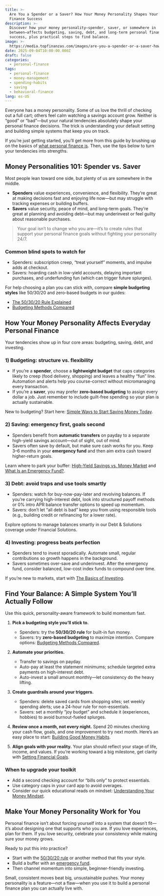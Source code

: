 ```yaml
---
title: >-
  Are You a Spender or a Saver? How Your Money Personality Shapes Your Personal
  Finance Success
description: >-
  Discover how your money personality—spender, saver, or somewhere in
  between—affects budgeting, saving, debt, and long-term personal finance
  success, plus practical steps to find balance.
image: >-
  https://media.topfinanzas.com/images/are-you-a-spender-or-a-saver-how-your-money-personality-shapes-your-personal-finance-success.webp
date: 2025-09-04T10:00:00.000Z
draft: false
categories:
  - personal-finance
tags:
  - personal-finance
  - money-management
  - spending-habits
  - saving
  - behavioral-finance
lang: es-US
---
```


Everyone has a money personality. Some of us love the thrill of checking out a full cart; others feel calm watching a savings account grow. Neither is “good” or “bad”—but your natural tendencies absolutely shape your personal finance decisions. The trick is understanding your default setting and building simple systems that keep you on track.

If you’re just getting started, you’ll get more from this guide by brushing up on the basics of [what personal finance is](/finanzas-personales/que-son-las-finanzas-personales-y-por-que-importan). Then, use the tips below to turn your tendencies into strengths.

## Money Personalities 101: Spender vs. Saver

Most people lean toward one side, but plenty of us are somewhere in the middle.

- **Spenders** value experiences, convenience, and flexibility. They’re great at making decisions fast and enjoying life now—but may struggle with tracking expenses or building buffers.
- **Savers** value security, peace of mind, and long-term goals. They’re great at planning and avoiding debt—but may underinvest or feel guilty about reasonable purchases.

> Your goal isn’t to change who you are—it’s to create rules that support your personal finance goals without fighting your personality 24/7.

### Common blind spots to watch for

- Spenders: subscription creep, “treat yourself” moments, and impulse adds at checkout.
- Savers: hoarding cash in low-yield accounts, delaying important purchases, and underfunding fun (which can trigger future splurges).

For help choosing a plan you can stick with, compare **simple budgeting styles** like 50/30/20 and zero-based budgets in our guides:

- [The 50/30/20 Rule Explained](/finanzas-personales/la-regla-503020-explicada-un-presupuesto-sencillo-que-realmente-funciona)
- [Budgeting Methods Compared](/finanzas-personales/budgeting-methods-compared-which-approach-fits-your-spending-style)

## How Your Money Personality Affects Everyday Personal Finance

Your tendencies show up in four core areas: budgeting, saving, debt, and investing.

### 1) Budgeting: structure vs. flexibility

- If you’re a **spender**, choose a **lightweight budget** that caps categories likely to creep (food delivery, shopping) and leaves a healthy “fun” line. Automation and alerts help you course-correct without micromanaging every transaction.
- If you’re a **saver**, you may prefer **zero-based budgeting** to assign every dollar a job. Just remember to include guilt-free spending so your plan is actually sustainable.

New to budgeting? Start here: [Simple Ways to Start Saving Money Today](/finanzas-personales/maneras-sencillas-de-empezar-a-ahorrar-dinero-hoy-incluso-con-un-presupuesto-ajustado).

### 2) Saving: emergency first, goals second

- Spenders benefit from **automatic transfers** on payday to a separate high-yield savings account—out of sight, out of mind.
- Savers often save by default, but make sure cash works for you. Keep 3–6 months in your **emergency fund** and then aim extra cash toward higher-return goals.

Learn where to park your buffer: [High-Yield Savings vs. Money Market](/finanzas-personales/high-yield-savings-accounts-vs-money-market-accounts-where-to-keep-your-emergency-fund) and [What Is an Emergency Fund?](/finanzas-personales/emergency-funds-in-personal-finance-what-they-are-and-why-you-absolutely-need-one).

### 3) Debt: avoid traps and use tools smartly

- Spenders: watch for buy-now-pay-later and revolving balances. If you’re carrying high-interest debt, look into structured payoff methods or 0% intro APR balance transfer options to speed up momentum.
- Savers: don’t let “all debt is bad” keep you from using responsible tools (e.g., building credit or refinancing for a lower rate).

Explore options to manage balances smartly in our Debt & Solutions coverage under Financial Solutions.

### 4) Investing: progress beats perfection

- Spenders tend to invest sporadically. Automate small, regular contributions so growth happens in the background.
- Savers sometimes over-save and underinvest. After the emergency fund, consider balanced, low-cost index funds to compound over time.

If you’re new to markets, start with [The Basics of Investing](/finanzas-personales/los-conceptos-basicos-de-la-inversion-como-empezar-sin-ser-un-experto).

<AdZone id="us_site_4" />

## Find Your Balance: A Simple System You’ll Actually Follow

Use this quick, personality-aware framework to build momentum fast.

1. **Pick a budgeting style you’ll stick to.**
   - Spenders: try the **50/30/20 rule** for built-in fun money.
   - Savers: try **zero-based budgeting** to maximize intention.
     Compare options: [Budgeting Methods Compared](/finanzas-personales/budgeting-methods-compared-which-approach-fits-your-spending-style).

2. **Automate your priorities.**
   - Transfer to savings on payday.
   - Auto-pay at least the statement minimums; schedule targeted extra payments on high-interest debt.
   - Auto-invest a small amount monthly—let consistency do the heavy lifting.

3. **Create guardrails around your triggers.**
   - Spenders: delete saved cards from shopping sites; set weekly spending alerts; use a 24-hour rule for non-essentials.
   - Savers: set a monthly “joy budget” and schedule it (experiences, hobbies) to avoid burnout-fueled splurges.

4. **Review once a month, not every night.**
   Spend 20 minutes checking your cash flow, goals, and one improvement to try next month. Here’s an easy place to start: [Building Good Money Habits](/finanzas-personales/building-good-money-habits-consistency-is-key).

5. **Align goals with your reality.**
   Your plan should reflect your stage of life, income, and values. If you’re working toward a big milestone, get clarity with [Setting Financial Goals](/finanzas-personales/estableciendo-metas-financieras-una-guia-para-principiantes-para-planificar-tu-futuro).

### When to upgrade your toolkit

- Add a second checking account for “bills only” to protect essentials.
- Use category caps in your card app to avoid overages.
- Consider our quick educational reads on mindset: [Understanding Your Money Mindset](/finanzas-personales/the-first-step-to-financial-freedom-understanding-your-money-mindset).

## Make Your Money Personality Work for You

Personal finance isn’t about forcing yourself into a system that doesn’t fit—it’s about designing one that supports who you are. If you love experiences, plan for them. If you love security, celebrate your consistency while making sure your money grows.

Ready to put this into practice?

- Start with the [50/30/20 rule](/finanzas-personales/la-regla-503020-explicada-un-presupuesto-sencillo-que-realmente-funciona) or another method that fits your style.
- Build a buffer with an [emergency fund](/finanzas-personales/emergency-funds-in-personal-finance-what-they-are-and-why-you-absolutely-need-one).
- Then channel momentum into simple, beginner-friendly investing.

Small, consistent moves beat big, unsustainable pushes. Your money personality is a feature—not a flaw—when you use it to build a personal finance plan you can actually live with.
